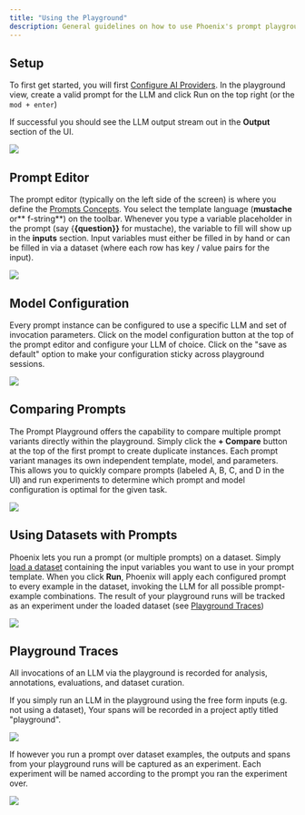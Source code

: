 ```yaml
---
title: "Using the Playground"
description: General guidelines on how to use Phoenix's prompt playground
---
```


## Setup

To first get started, you will first [Configure AI Providers](/phoenix/prompt-engineering/how-to-prompts/configure-ai-providers). In the playground view, create a valid prompt for the LLM and click Run on the top right (or the `mod + enter`)

If successful you should see the LLM output stream out in the **Output** section of the UI.

<Frame caption="Pick an LLM and setup the API Key for that provider to get started">
  <img src="https://storage.googleapis.com/arize-phoenix-assets/assets/images/phoenix-docs-images/a121f65d-image.jpeg" />
</Frame>

## Prompt Editor

The prompt editor (typically on the left side of the screen) is where you define the [Prompts Concepts](/phoenix/prompt-engineering/concepts-prompts/prompts-concepts#prompt-templates). You select the template language (**mustache** or** f-string**) on the toolbar. Whenever you type a variable placeholder in the prompt (say \{**\{question}}** for mustache), the variable to fill will show up in the **inputs** section. Input variables must either be filled in by hand or can be filled in via a dataset (where each row has key / value pairs for the input).

<Frame caption="Use the template language to create prompt template variables that can be applied during runtime">
  <img src="https://storage.googleapis.com/arize-phoenix-assets/assets/gifs/variable_substitution.gif" />
</Frame>

## Model Configuration

Every prompt instance can be configured to use a specific LLM and set of invocation parameters. Click on the model configuration button at the top of the prompt editor and configure your LLM of choice. Click on the "save as default" option to make your configuration sticky across playground sessions.

<Frame caption="Switch models and modify invocation params">
  <img src="https://storage.googleapis.com/arize-phoenix-assets/assets/gifs/model_config.gif" />
</Frame>

## Comparing Prompts

The Prompt Playground offers the capability to compare multiple prompt variants directly within the playground. Simply click the **+ Compare** button at the top of the first prompt to create duplicate instances. Each prompt variant manages its own independent template, model, and parameters. This allows you to quickly compare prompts (labeled A, B, C, and D in the UI) and run experiments to determine which prompt and model configuration is optimal for the given task.

<Frame caption="Compare multiple different prompt variants at once">
  <img src="https://storage.googleapis.com/arize-phoenix-assets/assets/images/phoenix-docs-images/941ee277-image.jpeg" />
</Frame>

## Using Datasets with Prompts

Phoenix lets you run a prompt (or multiple prompts) on a dataset. Simply [load a dataset](/phoenix/datasets-and-experiments/how-to-datasets) containing the input variables you want to use in your prompt template. When you click **Run**, Phoenix will apply each configured prompt to every example in the dataset, invoking the LLM for all possible prompt-example combinations. The result of your playground runs will be tracked as an experiment under the loaded dataset (see [Playground Traces](/phoenix/prompt-engineering/how-to-prompts/using-the-playground#playground-traces))

<Frame caption="Each example's input is used to fill the prompt template">
  <img src="https://storage.googleapis.com/arize-phoenix-assets/assets/images/phoenix-docs-images/6587d15c-image.jpeg" />
</Frame>

## Playground Traces

All invocations of an LLM via the playground is recorded for analysis, annotations, evaluations, and dataset curation.

If you simply run an LLM in the playground using the free form inputs (e.g. not using a dataset), Your spans will be recorded in a project aptly titled "playground".

<Frame caption="All free form playground runs are recorded under the playground project">
  <img src="https://storage.googleapis.com/arize-phoenix-assets/assets/images/phoenix-docs-images/eecaa209-image.jpeg" />
</Frame>

If however you run a prompt over dataset examples, the outputs and spans from your playground runs will be captured as an experiment. Each experiment will be named according to the prompt you ran the experiment over.

<Frame caption="If you run over a dataset, the output and traces is tracked as a dataset experiment">
  <img src="https://storage.googleapis.com/arize-phoenix-assets/assets/images/phoenix-docs-images/93a48c27-image.jpeg" />
</Frame>

